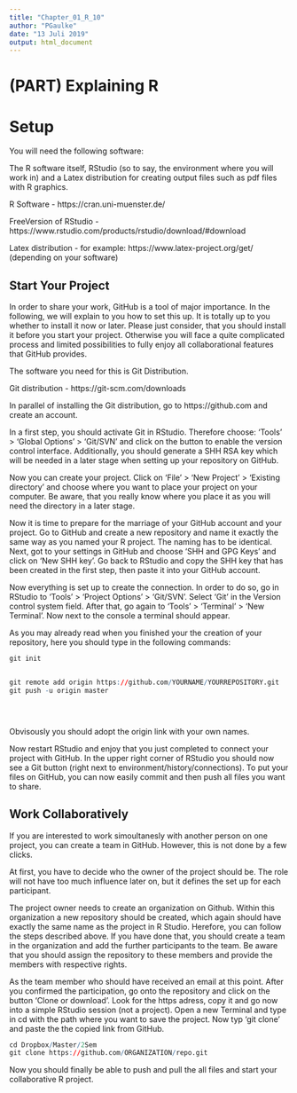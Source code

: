 ```yaml
---
title: "Chapter_01_R_10"
author: "PGaulke"
date: "13 Juli 2019"
output: html_document
---
```

# (PART) Explaining R {-}

# Setup

You will need the following software:

The R software itself, RStudio (so to say, the environment where you will work in) and a Latex distribution for creating output files such as pdf files with R graphics.

R Software - https://cran.uni-muenster.de/

FreeVersion of RStudio -  https://www.rstudio.com/products/rstudio/download/#download

Latex distribution - for example: https://www.latex-project.org/get/ (depending on your software)


## Start Your Project

In order to share your work, GitHub is a tool of major importance. In the following, we will explain to you how to set this up. It is totally up to you whether to install it now or later. Please just consider, that you should install it before you start your  project. Otherwise you will face a quite complicated process and limited possibilities to fully enjoy all collaborational features that GitHub provides.

The software you need for this is Git Distribution.

Git distribution - https://git-scm.com/downloads

In parallel of installing the Git distribution, go to https://github.com and create an account.

In a first step, you should activate Git in RStudio. Therefore choose: 'Tools' > 'Global Options' > 'Git/SVN' and click on the button to enable the version control interface. Additionally, you should generate a SHH RSA key which will be needed in a later stage when setting up your repository on GitHub.

Now you can create your project. Click on 'File' > 'New Project' > 'Existing directory' and choose where you want to place your project on your computer. Be aware, that you really know where you place it as you will need the directory in a later stage.

Now it is time to prepare for the marriage of your GitHub account and your project. Go to GitHub and create a new repository and name it exactly the same way as you named your R project. The naming has to be identical.
Next, got to your settings in GitHub and choose 'SHH and GPG Keys' and click on 'New SHH key'. Go back to RStudio and copy the SHH key that has been created in the first step, then paste it into your GitHub account.

Now everything is set up to create the connection. In order to do so, go in RStudio to 'Tools' > 'Project Options' > 'Git/SVN'. Select 'Git' in the Version control system field. After that, go again to 'Tools' > 'Terminal' > 'New Terminal'. Now next to the console a terminal should appear.

As you may already read when you finished your the creation of your repository, here you should type in the following commands:


```r
git init


git remote add origin https://github.com/YOURNAME/YOURREPOSITORY.git
git push -u origin master


 
```

Obvisously you should adopt the origin link with your own names. 

Now restart RStudio and enjoy that you just completed to connect your project with GitHub. In the upper right corner of RStudio you should now see a Git button (right next to environment/history/connections). To put your files on GitHub, you can now easily commit and then push all files you want to share.

## Work Collaboratively

If you are interested to work simoultanesly with another person on one project, you can create a team in GitHub. However, this is not done by a few clicks.

At first, you have to decide who the owner of the project should be. The role will not have too much influence later on, but it defines the set up for each participant.

The project owner needs to create an organization on Github. Within this organization a new repository should be created, which again should have exactly the same name as the project in R Studio. Herefore, you can follow the steps described above.
If you have done that, you should create a team in the organization and add the further participants to the team. Be aware that you should assign the repository to these members and provide the members with respective rights. 

As the team member who should have received an email at this point. After you confirmed the participation, go onto the repository and click on the button 'Clone or download'. Look for the https adress, copy it and go now into a simple RStudio session (not a project). Open a new Terminal and type in cd with the path where you want to save the project.
Now typ 'git clone' and paste the the copied link from GitHub.

```r
cd Dropbox/Master/2Sem
git clone https://github.com/ORGANIZATION/repo.git 
```

Now you should finally be able to push and pull the all files and start your collaborative R project.